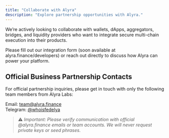 ```yaml
---
title: "Collaborate with Alyra"
description: "Explore partnership opportunities with Alyra."
---
```


We’re actively looking to collaborate with wallets, dApps, aggregators, bridges, and liquidity providers who want to integrate secure multi-chain execution into their products.

Please fill out our integration form (soon available at alyra.finance/developers) or reach out directly to discuss how Alyra can power your platform.

## Official Business Partnership Contacts

For official partnership inquiries, please get in touch with only the following team members from Alyra Labs:

Email: [team@alyra.finance](mailto:team@alyra.finance)\
Telegram: [@whoisfedelya](https://t.me/whoisfedelya)

> ⚠️ _Important: Please verify communication with official @alyra.finance emails or team accounts. We will never request private keys or seed phrases._